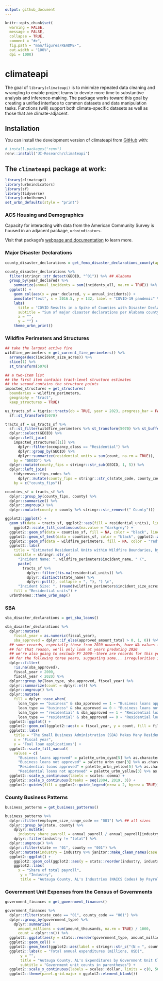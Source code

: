 ```yaml
---
output: github_document
---
```


<!-- README.md is generated from README.Rmd. Please edit that file -->

```r
knitr::opts_chunk$set(
  warning = FALSE,
  message = FALSE,
  collapse = TRUE,
  comment = "#>",
  fig.path = "man/figures/README-",
  out.width = "100%",
  dpi = 1000)
```

# climateapi

<!-- badges: start -->

<!-- badges: end -->

The goal of `library(climateapi)` is to minimize repeated data cleaning and wrangling to enable project teams to devote more time to substantive analysis and inference-making. The package works toward this goal by creating a unified interface to common datasets and data manipulation tasks. Functions (will) support both climate-specific datasets as well as those that are climate-adjacent.

## Installation

You can install the development version of climateapi from [GitHub](https://github.com/) with:

``` r
# install.packages("renv")
renv::install("UI-Research/climateapi")
```

## The `climateapi` package at work:

```r
library(climateapi)
library(urbnindicators)
library(sf)
library(tidyverse)
library(urbnthemes)
set_urbn_defaults(style = "print")
```

### ACS Housing and Demographics

Capacity for interacting with data from the American Community Survey is housed in an adjacent package, `urbnindicators`.

Visit that package's [webpage and documentation](https://ui-research.github.io/urbnindicators/) to learn more.

### Major Disaster Declarations

```r
county_disaster_declarations = get_fema_disaster_declarations_county(api = TRUE)

county_disaster_declarations %>%
  filter(stringr::str_detect(GEOID, "^01")) %>% ## Alabama
  group_by(year_declared) %>%
    summarize(annual_incidents = sum(incidents_all, na.rm = TRUE)) %>%
  ggplot() +
    geom_col(aes(x = year_declared, y = annual_incidents)) +
    annotate("text", x = 2016.5, y = 132, label = "COVID-19 pandemic" %>% str_wrap(10), fontface = "bold") +
    labs(
      title = "COVID Results in a Spike of Counties with Disaster Declarations in 2020",
      subtitle = "Sum of major disaster declarations per Alabama county, by year",
      x = "",
      y = "") +
    theme_urbn_print()
```

### Wildfire Perimeters and Structures

```r
## take the largest active fire
wildfire_perimeters = get_current_fire_perimeters() %>%
  arrange(desc(incident_size_acres)) %>%
  slice(1) %>%
  st_transform(5070)

## a two-item list
## the first item contains tract-level structure estimates
## the second contains the structure points
impacted_structures = get_structures(
  boundaries = wildfire_perimeters,
  geography = "tract",
  keep_structures = TRUE)

us_tracts_sf = tigris::tracts(cb = TRUE, year = 2023, progress_bar = FALSE) %>%
  sf::st_transform(5070)

tracts_sf = us_tracts_sf %>%
  sf::st_filter(wildfire_perimeters %>% st_transform(5070) %>% st_buffer(100000)) %>%
  dplyr::select(GEOID) %>%
  dplyr::left_join(
    impacted_structures[[1]] %>% 
      dplyr::filter(occupancy_class == "Residential") %>%
      dplyr::group_by(GEOID) %>%
      dplyr::summarize(residential_units = sum(count, na.rm = TRUE)), 
    by = "GEOID") %>%
  dplyr::mutate(county_fips = stringr::str_sub(GEOID, 1, 5)) %>%
  dplyr::left_join(
    tidycensus::fips_codes %>% 
      dplyr::mutate(county_fips = stringr::str_c(state_code, county_code)), 
    by = c("county_fips"))

counties_sf = tracts_sf %>%
  dplyr::group_by(county_fips, county) %>% 
  dplyr::summarize() %>%
  dplyr::ungroup() %>%
  dplyr::mutate(county = county %>% stringr::str_remove((" County")))

ggplot2::ggplot() +
  geom_sf(data = tracts_sf, ggplot2::aes(fill = residential_units), linewidth = .6) +
    ggplot2::scale_fill_continuous(na.value = "darkgrey") +
  ggplot2::geom_sf(data = counties_sf, fill = NA, color = "black", linewidth = .75) +
  ggplot2::geom_sf_text(data = counties_sf, color = "black", ggplot2::aes(label = county), fontface = "bold", size = 3) +
  ggplot2::geom_sf(data = wildfire_perimeters, fill = NA, color = "red", linewidth = 1) +
  ggplot2::labs(
    title = "Estimated Residential Units within Wildfire Boundaries, by Tract",
    subtitle = stringr::str_c(
      "Incident Name: ", wildfire_perimeters$incident_name, " (", 
      paste(
        tracts_sf %>% 
          dplyr::filter(!is.na(residential_units)) %>% 
          dplyr::distinct(state_name) %>%
          dplyr::pull(), collapse = ", "), ") \n",
      "Incident Size: ", (round(wildfire_perimeters$incident_size_acres, 0) %>% scales::comma()), " acres", "\n"),
    fill = "Residential units") +
  urbnthemes::theme_urbn_map()
```

### SBA
```r
sba_disaster_declarations = get_sba_loans()

sba_disaster_declarations %>%
  dplyr::mutate(
    fiscal_year = as.numeric(fiscal_year),
    sba_approved = dplyr::if_else(approved_amount_total > 0, 1, 0)) %>%
  ## some records, especially those from 2020 onwards, have NA values for approved fields
  ## for that reason, we'll only look at years predating 2020
  ## we're also going to exclude FY 2000--there are records for this year, but none
  ## for the following three years, suggesting some... irregularities in the data
  dplyr::filter(
    !is.na(sba_approved),
    fiscal_year > 2000, 
    fiscal_year < 2020) %>%
  dplyr::group_by(loan_type, sba_approved, fiscal_year) %>%
  dplyr::summarize(count = dplyr::n()) %>%
  dplyr::ungroup() %>%
  dplyr::mutate(
    fill = dplyr::case_when(
      loan_type == "business" & sba_approved == 1 ~ "Business loans approved",
      loan_type == "business" & sba_approved == 0 ~ "Business loans not approved",
      loan_type == "residential" & sba_approved == 1 ~ "Residential loans approved",
      loan_type == "residential" & sba_approved == 0 ~ "Residential loans not approved")) %>%
  ggplot2::ggplot() +
  ggplot2::geom_col(ggplot2::aes(x = fiscal_year, y = count, fill = fill)) +
  ggplot2::labs(
    title = "The Small Business Administration (SBA) Makes Many Residential Loans Post-Disaster",
    x = "Fiscal year", 
    y = "Toal loan applications") +
  ggplot2::scale_fill_manual(
    values = c(
      "Business loans approved" = palette_urbn_cyan[5] %>% as.character,
      "Business loans not approved" = palette_urbn_cyan[3] %>% as.character,
      "Residential loans approved" = palette_urbn_yellow[5] %>% as.character,
      "Residential loans not approved" = palette_urbn_yellow[3] %>% as.character)) +
  ggplot2::scale_y_continuous(labels = scales::comma) +
  ggplot2::scale_x_continuous(breaks = seq(2004, 2019, 3)) +
  ggplot2::guides(fill = ggplot2::guide_legend(nrow = 2, byrow = TRUE))
```


### County Business Patterns
```r
business_patterns = get_business_patterns()

business_patterns %>%
  dplyr::filter(employee_size_range_code == "001") %>% ## all sizes
  dplyr::group_by(state, county) %>%
    dplyr::mutate(
      industry_share_payroll = annual_payroll / annual_payroll[industry == "total"]) %>%
    dplyr::filter(industry != "total") %>%
  dplyr::ungroup() %>%
  dplyr::filter(state == "01", county == "001") %>%
  dplyr::mutate(industry = industry %>% janitor::make_clean_names(case = "sentence") %>% stringr::str_wrap(40)) %>%
  ggplot2::ggplot() +
    ggplot2::geom_col(ggplot2::aes(y = stats::reorder(industry, industry_share_payroll), x = industry_share_payroll)) +
    ggplot2::labs(
      x = "Share of total payroll",
       y = "Industry",
       title = "Autauga County, AL's Industries (NAICS Codes) by Payroll Share")
```
### Government Unit Expenses from the Census of Governments

```r
government_finances = get_government_finances()

government_finances %>%
  dplyr::filter(state_code == "01", county_code == "001") %>%
  dplyr::group_by(government_type) %>%
    dplyr::summarize(
      amount_millions = sum(amount_thousands, na.rm = TRUE) / 1000,
      count = dplyr::n()) %>%
  ggplot2::ggplot(aes(y = stats::reorder(government_type, amount_millions) %>% stringr::str_wrap(30), x = amount_millions)) +
  ggplot2::geom_col() +
  ggplot2::geom_text(ggplot2::aes(label = stringr::str_c("(N = ", count, ")")), hjust = -.25) +
  ggplot2::labs(x = "Total annual expenditures (millions, USD)",
       y = "",
       title = "Autauga County, AL's Expenditures by Government Unit Class",
       subtitle = "Government unit counts in parentheses") +
  ggplot2::scale_x_continuous(labels = scales::dollar, limits = c(0, 500)) +
  ggplot2::theme(panel.grid.major = ggplot2::element_blank())
```

